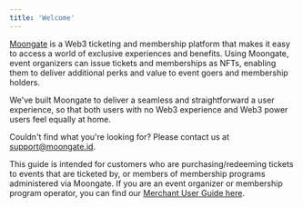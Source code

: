 ```yaml
---
title: 'Welcome'
---
```


[Moongate](app.moongate.id) is a Web3 ticketing and membership platform that makes it easy to access a world of exclusive experiences 
and benefits. Using Moongate, event organizers can issue tickets and memberships as NFTs, enabling them to deliver additional perks and 
value to event goers and membership holders.

We've built Moongate to deliver a seamless and straightforward a user experience, so that both users with no Web3 experience and Web3 
power users feel equally at home.

Couldn't find what you're looking for? Please contact us at [support@moongate.id](mailto:support@moongate.id).

This guide is intended for customers who are purchasing/redeeming tickets to events that are ticketed by, or members of membership programs 
administered via Moongate. If you are an event organizer or membership program operator, you can find our [Merchant User Guide here](/get-started/welcome).

